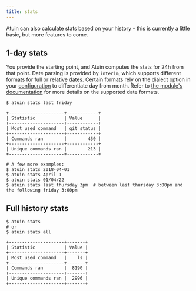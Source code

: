 ```yaml
---
title: stats
---
```


Atuin can also calculate stats based on your history - this is currently a
little basic, but more features to come.

## 1-day stats

You provide the starting point, and Atuin computes the stats for 24h from that point.
Date parsing is provided by `interim`, which supports different formats
for full or relative dates. Certain formats rely on the dialect option in your
[configuration](../../docs/config/config.md#dialect) to differentiate day from month.
Refer to [the module's documentation](https://docs.rs/interim/0.1.0/interim/#supported-formats) for more details on the supported date formats.

```
$ atuin stats last friday

+---------------------+------------+
| Statistic           | Value      |
+---------------------+------------+
| Most used command   | git status |
+---------------------+------------+
| Commands ran        |        450 |
+---------------------+------------+
| Unique commands ran |        213 |
+---------------------+------------+

# A few more examples:
$ atuin stats 2018-04-01
$ atuin stats April 1
$ atuin stats 01/04/22
$ atuin stats last thursday 3pm  # between last thursday 3:00pm and the following friday 3:00pm
```

## Full history stats

```
$ atuin stats
# or
$ atuin stats all

+---------------------+-------+
| Statistic           | Value |
+---------------------+-------+
| Most used command   |    ls |
+---------------------+-------+
| Commands ran        |  8190 |
+---------------------+-------+
| Unique commands ran |  2996 |
+---------------------+-------+
```
